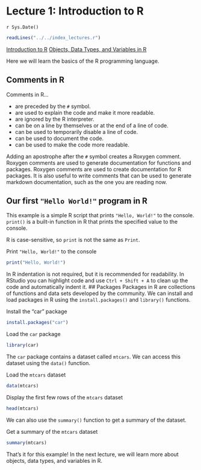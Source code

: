 # Lecture 1: Introduction to R
`r Sys.Date()`

```r
readLines("../../index_lectures.r")
```



[Introduction to R](/lectures/lecture_01/lecture_01.md) [Objects, Data Types,
and Variables in R](/lectures/lecture_02/lecture_02.md)

Here we will learn the basics of the R programming language.

## Comments in R

Comments in R...

- are preceded by the `#` symbol.
- are used to explain the code and make it more readable.
- are ignored by the R interpreter.
- can be on a line by themselves or at the end of a line of code.
- can be used to temporarily disable a line of code.
- can be used to document the code.
- can be used to make the code more readable.

Adding an apostrophe after the `#` symbol creates a Roxygen comment. Roxygen
comments are used to generate documentation for functions and packages.
Roxygen comments are used to create documentation for R packages. It is also
useful to write comments that can be used to generate markdown documentation,
such as the one you are reading now.

## Our first `"Hello World!"` program in R

This example is a simple R script that prints `"Hello, World!"` to the
console. `print()` is a built-in function in R that prints the specified
value to the console.

R is case-sensitive, so `print` is not the same as `Print`.

Print `"Hello, World!"` to the console

```r
print("Hello, World!")
```

In R indentation is not required, but it is recommended for readability. In
RStudio you can highlight code and use `Ctrl + Shift + A` to clean up the
code and automatically indent it.
## Packages
Packages in R are collections of functions and data sets developed by the
community. We can install and load packages in R using the
`install.packages()` and `library()` functions.

Install the "car" package

```r
install.packages("car")
```

Load the `car` package

```r
library(car)
```

The `car` package contains a dataset called `mtcars`. We can access this
dataset using the `data()` function.

Load the `mtcars` dataset

```r
data(mtcars)
```

Display the first few rows of the `mtcars` dataset

```r
head(mtcars)
```

We can also use the `summary()` function to get a summary of the dataset.

Get a summary of the `mtcars` dataset

```r
summary(mtcars)
```

That's it for this example! In the next lecture, we will learn more about
objects, data types, and variables in R.
